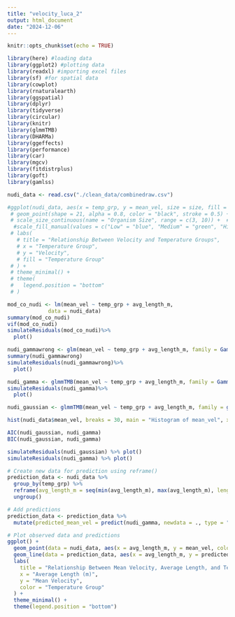 ```yaml
---
title: "velocity_luca_2"
output: html_document
date: "2024-12-06"
---
```


```r
knitr::opts_chunk$set(echo = TRUE)
```

```r
library(here) #loading data
library(ggplot2) #plotting data
library(readxl) #importing excel files
library(sf) #for spatial data
library(cowplot)
library(rnaturalearth)
library(ggspatial)
library(dplyr)
library(tidyverse)
library(circular)
library(knitr)
library(glmmTMB)
library(DHARMa)
library(ggeffects)
library(performance)
library(car)
library(mgcv)
library(fitdistrplus)
library(goft)
library(gamlss)
```

```r
nudi_data <- read.csv("./clean_data/combinedraw.csv")
```

```r
#ggplot(nudi_data, aes(x = temp_grp, y = mean_vel, size = size, fill = temp_grp)) +
 # geom_point(shape = 21, alpha = 0.8, color = "black", stroke = 0.5) +  # Bubble plot
 # scale_size_continuous(name = "Organism Size", range = c(3, 10)) +  # Adjust bubble size
  #scale_fill_manual(values = c("Low" = "blue", "Medium" = "green", "High" = "red")) +  # Colors for temperature groups
 # labs(
   # title = "Relationship Between Velocity and Temperature Groups",
   # x = "Temperature Group",
   # y = "Velocity",
   # fill = "Temperature Group"
 # ) +
 # theme_minimal() +
 # theme(
 #   legend.position = "bottom"
 # )
```
```r
mod_co_nudi <- lm(mean_vel ~ temp_grp + avg_length_m, 
             data = nudi_data)
summary(mod_co_nudi)
vif(mod_co_nudi)
simulateResiduals(mod_co_nudi)%>%
  plot()

```
```r
nudi_gammawrong <- glm(mean_vel ~ temp_grp + avg_length_m, family = Gamma(link = "log"), data = nudi_data)
summary(nudi_gammawrong)
simulateResiduals(nudi_gammawrong)%>%
  plot()
```


```r
nudi_gamma <- glmmTMB(mean_vel ~ temp_grp + avg_length_m, family = Gamma(link = "log"), data = nudi_data)
simulateResiduals(nudi_gamma)%>%
  plot()
```

```r
nudi_gaussian <- glmmTMB(mean_vel ~ temp_grp + avg_length_m, family = gaussian(link = "identity"), data = nudi_data)
```


```r
hist(nudi_data$mean_vel, breaks = 30, main = "Histogram of mean_vel", xlab = "mean_vel")

AIC(nudi_gaussian, nudi_gamma)
BIC(nudi_gaussian, nudi_gamma)

simulateResiduals(nudi_gaussian) %>% plot()
simulateResiduals(nudi_gamma) %>% plot()
```
```r
# Create new data for prediction using reframe()
prediction_data <- nudi_data %>%
  group_by(temp_grp) %>%
  reframe(avg_length_m = seq(min(avg_length_m), max(avg_length_m), length.out = 100)) %>%
  ungroup()

# Add predictions
prediction_data <- prediction_data %>%
  mutate(predicted_mean_vel = predict(nudi_gamma, newdata = ., type = "response"))

# Plot observed data and predictions
ggplot() +
  geom_point(data = nudi_data, aes(x = avg_length_m, y = mean_vel, color = temp_grp), size = 3, alpha = 0.7) +
  geom_line(data = prediction_data, aes(x = avg_length_m, y = predicted_mean_vel, color = temp_grp), size = 1) +
  labs(
    title = "Relationship Between Mean Velocity, Average Length, and Temperature Group",
    x = "Average Length (m)",
    y = "Mean Velocity",
    color = "Temperature Group"
  ) +
  theme_minimal() +
  theme(legend.position = "bottom")
```

